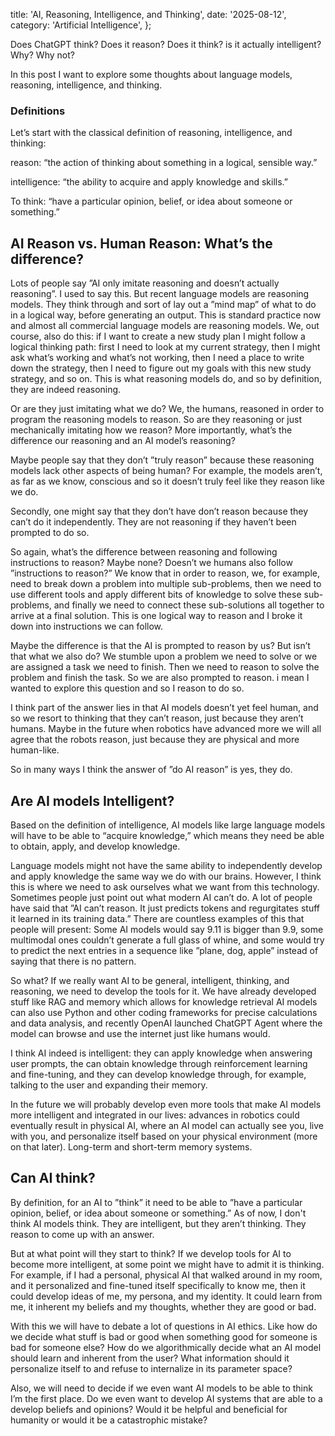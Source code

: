   title: 'AI, Reasoning, Intelligence, and Thinking',
  date: '2025-08-12',
  category: 'Artificial Intelligence',
};

Does ChatGPT think? Does it reason? Does it think? is it actually intelligent? Why? Why not?

In this post I want to explore some thoughts about language models, reasoning, intelligence, and thinking. 

### Definitions

Let’s start with the classical definition of reasoning, intelligence, and thinking: 

reason: “the action of thinking about something in a logical, sensible way.”

intelligence: “the ability to acquire and apply knowledge and skills.”

To think: “have a particular opinion, belief, or idea about someone or something.”

## AI Reason vs. Human Reason: What’s the difference?

Lots of people say ”AI only imitate reasoning and doesn’t actually reasoning”. I used to say this. But recent language models are reasoning models. They think through and sort of lay out a ”mind map” of what to do in a logical way, before generating an output. This is standard practice now and almost all commercial language models are reasoning models. We, out course, also do this: if I want to create a new study plan I might follow a logical thinking path: first I need to look at my current strategy, then I might ask what’s working and what’s not working, then I need a place to write down the strategy, then I need to figure out my goals with this new study strategy, and so on. This is what reasoning models do, and so by definition, they are indeed reasoning.

Or are they just imitating what we do? We, the humans, reasoned in order to program the reasoning models to reason. So are they reasoning or just mechanically imitating how we reason? More importantly, what’s the difference our reasoning and an AI model’s reasoning? 

Maybe people say that they don’t ”truly reason” because these reasoning models lack other aspects of being human? For example, the models aren’t, as far as we know, conscious and so it doesn’t truly feel like they reason like we do. 

Secondly, one might say that they don’t have don’t reason because they can’t do it independently. They are not reasoning if they haven’t been prompted to do so. 

So again, what’s the difference between reasoning and following instructions to reason? Maybe none? Doesn’t we humans also follow ”instructions to reason?” We know that in order to reason, we, for example,  need to break down a problem into multiple sub-problems, then we need to use different tools and apply different bits of knowledge to solve these sub-problems, and finally we need to connect these sub-solutions all together to arrive at a final solution. This is one logical way to reason and I broke it down into instructions we can follow.

Maybe the difference is that the AI is prompted to reason by us? But isn’t that what we also do? We stumble upon a problem we need to solve or we are assigned a task we need to finish. Then we need to reason to solve the problem and finish the task. So we are also prompted to reason. i mean I wanted to explore this question and so I reason to do so. 

I think part of the answer lies in that AI models doesn’t yet feel human, and so we resort to thinking that they can’t reason, just because they aren’t humans. Maybe in the future when robotics have advanced more we will all agree that the robots reason, just because they are physical and more human-like.

So in many ways I think the answer of ”do AI reason” is yes, they do.

## Are AI models Intelligent?

Based on the definition of intelligence, AI models like large language models will have to be able to “acquire knowledge,” which means they need be able to obtain, apply, and develop knowledge. 

Language models might not have the same ability to independently develop and apply knowledge the same way we do with our brains. However, I think this is where we need to ask ourselves what we want from this technology. Sometimes people just point out what modern AI can’t do. A lot of people have said that ”AI can’t reason. It just predicts tokens and regurgitates stuff it learned in its training data.” There are countless examples of this that people will present: Some AI models would say 9.11 is bigger than 9.9, some multimodal ones couldn’t generate a full glass of whine, and some would try to predict the next entries in a sequence like ”plane, dog, apple” instead of saying that there is no pattern.

So what? If we really want AI to be general, intelligent, thinking, and reasoning, we need to develop the tools for it. We have already developed stuff like RAG and memory which allows for knowledge retrieval AI models can also use Python and other coding frameworks for precise calculations and data analysis, and recently OpenAI launched ChatGPT Agent where the model can browse and use the internet just like humans would. 

I think AI indeed is intelligent: they can apply knowledge when answering user prompts, the can obtain knowledge through reinforcement learning and fine-tuning, and they can develop knowledge through, for example, talking to the user and expanding their memory. 

In the future we will probably develop even more tools that make AI models more intelligent and integrated in our lives: advances in robotics could eventually result in physical AI, where an AI model can actually see you, live with you, and personalize itself based on your physical environment (more on that later). Long-term and short-term memory systems.

## Can AI think?

By definition, for an AI to ”think” it need to be able to ”have a particular opinion, belief, or idea about someone or something.” As of now, I don't think AI models think. They are intelligent, but they aren’t thinking. They reason to come up with an answer.

But at what point will they start to think? If we develop tools for AI to become more intelligent, at some point we might have to admit it is thinking. For example, if I had a personal, physical AI that walked around in my room, and it personalized and fine-tuned itself specifically to know me, then it could develop ideas of me, my persona, and my identity. It could learn from me, it inherent my beliefs and my thoughts, whether they are good or bad. 

With this we will have to debate a lot of questions in AI ethics. Like how do we decide what stuff is bad or good when something good for someone is bad for someone else? How do we algorithmically decide what an AI model should learn and inherent from the user? What information should it personalize itself to and refuse to internalize in its parameter space? 

Also, we will need to decide if we even want AI models to be able to think I’m the first place. Do we even want to develop AI systems that are able  to a develop beliefs and opinions? Would it be helpful and beneficial for humanity or would it be a catastrophic mistake?